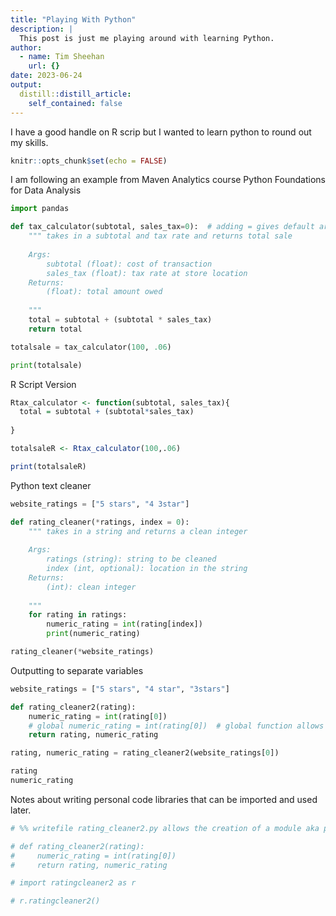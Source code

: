 ```yaml
---
title: "Playing With Python"
description: |
  This post is just me playing around with learning Python.
author:
  - name: Tim Sheehan
    url: {}
date: 2023-06-24
output:
  distill::distill_article:
    self_contained: false
---
```


I have a good handle on R scrip but I wanted to learn python to round out my skills. <br>

```r
knitr::opts_chunk$set(echo = FALSE)
```

I am following an example from Maven Analytics course Python Foundations for Data Analysis <br>

```python
import pandas

def tax_calculator(subtotal, sales_tax=0):  # adding = gives default argument if none given
    """ takes in a subtotal and tax rate and returns total sale
    
    Args:
        subtotal (float): cost of transaction
        sales_tax (float): tax rate at store location
    Returns:
        (float): total amount owed
    
    """
    total = subtotal + (subtotal * sales_tax)
    return total

totalsale = tax_calculator(100, .06)

print(totalsale)
```

R Script Version <br>

```r

Rtax_calculator <- function(subtotal, sales_tax){
  total = subtotal + (subtotal*sales_tax)
  
}

totalsaleR <- Rtax_calculator(100,.06)

print(totalsaleR)


```

Python text cleaner <br>

```python

website_ratings = ["5 stars", "4 3star"]

def rating_cleaner(*ratings, index = 0):
    """ takes in a string and returns a clean integer
    
    Args:
        ratings (string): string to be cleaned
        index (int, optional): location in the string 
    Returns:
        (int): clean integer
    
    """
    for rating in ratings:
        numeric_rating = int(rating[index])
        print(numeric_rating)

rating_cleaner(*website_ratings)


```

Outputting to separate variables <br>

```python

website_ratings = ["5 stars", "4 star", "3stars"]

def rating_cleaner2(rating):
    numeric_rating = int(rating[0])
    # global numeric_rating = int(rating[0])  # global function allows variable to be used outside of the function
    return rating, numeric_rating

rating, numeric_rating = rating_cleaner2(website_ratings[0])

rating
numeric_rating
```
Notes about writing personal code libraries that can be imported and used later. <br>

```python
# %% writefile rating_cleaner2.py allows the creation of a module aka personal library that can later be imported and used.

# def rating_cleaner2(rating):
#     numeric_rating = int(rating[0])
#     return rating, numeric_rating

# import ratingcleaner2 as r

# r.ratingcleaner2()

```


